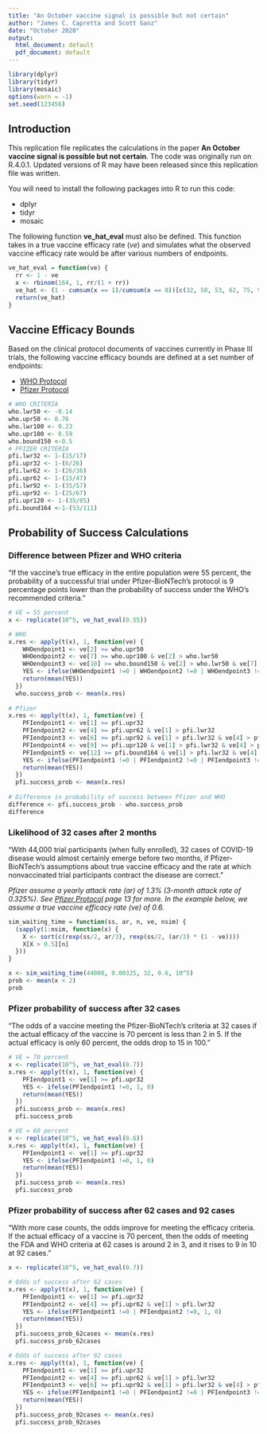 ---
title: "An October vaccine signal is possible but not certain"
author: "James C. Capretta and Scott Ganz"
date: "October 2020"
output:
  html_document: default
  pdf_document: default
---

```{r setup, include=FALSE}
library(dplyr)
library(tidyr)
library(mosaic)
options(warn = -1)
set.seed(123456)
```

## Introduction

This replication file replicates the calculations in the paper **An October vaccine signal is possible but not certain**. The code was originally run on R.4.0.1. Updated versions of R may have been released since this replication file was written.

You will need to install the following packages into R to run this code:

* dplyr
* tidyr
* mosaic

The following function **ve_hat_eval** must also be defined. This function takes in a true vaccine efficacy rate (*ve*) and simulates what the observed vaccine efficacy rate would be after various numbers of endpoints.

```{r}
ve_hat_eval = function(ve) {
  rr <- 1 - ve
  x <- rbinom(164, 1, rr/(1 + rr))
  ve_hat <- (1 - cumsum(x == 1)/cumsum(x == 0))[c(32, 50, 53, 62, 75, 92, 100, 106, 120, 150, 151, 164)]
  return(ve_hat)
}
```


## Vaccine Efficacy Bounds

Based on the clinical protocol documents of vaccines currently in Phase III trials, the following vaccine efficacy bounds are defined at a set number of endpoints:

* [WHO Protocol](https://www.who.int/publications/i/item/an-international-randomised-trial-of-candidate-vaccines-against-covid-19)
* [Pfizer Protocol](https://pfe-pfizercom-d8-prod.s3.amazonaws.com/2020-09/C4591001_Clinical_Protocol_0.pdf)

```{r veBounds}
# WHO CRITERIA
who.lwr50 <- -0.14
who.upr50 <- 0.76
who.lwr100 <- 0.23
who.upr100 <- 0.59
who.bound150 <-0.5 
# PFIZER CRITERIA
pfi.lwr32 <- 1-(15/17)
pfi.upr32 <- 1-(6/26)
pfi.lwr62 <- 1-(26/36)
pfi.upr62 <- 1-(15/47)
pfi.lwr92 <- 1-(35/57)
pfi.upr92 <- 1-(25/67)
pfi.upr120 <- 1-(35/85)
pfi.bound164 <-1-(53/111) 
```

## Probability of Success Calculations

### Difference between Pfizer and WHO criteria

"If the vaccine’s true efficacy in the entire population were 55 percent, the probability of a successful trial under Pfizer-BioNTech’s protocol is 9 percentage points lower than the probability of success under the WHO’s recommended criteria."

```{r successProb}
# VE = 55 percent
x <- replicate(10^5, ve_hat_eval(0.55))

# WHO
x.res <- apply(t(x), 1, function(ve) {
    WHOendpoint1 <- ve[2] >= who.upr50 
    WHOendpoint2 <- ve[7] >= who.upr100 & ve[2] > who.lwr50
    WHOendpoint3 <- ve[10] >= who.bound150 & ve[2] > who.lwr50 & ve[7] > who.lwr100
    YES <- ifelse(WHOendpoint1 !=0 | WHOendpoint2 !=0 | WHOendpoint3 !=0, 1, 0)
    return(mean(YES))
  })
  who.success_prob <- mean(x.res)
  
# Pfizer
x.res <- apply(t(x), 1, function(ve) {
    PFIendpoint1 <- ve[1] >= pfi.upr32
    PFIendpoint2 <- ve[4] >= pfi.upr62 & ve[1] > pfi.lwr32
    PFIendpoint3 <- ve[6] >= pfi.upr92 & ve[1] > pfi.lwr32 & ve[4] > pfi.lwr62
    PFIendpoint4 <- ve[9] >= pfi.upr120 & ve[1] > pfi.lwr32 & ve[4] > pfi.lwr62 & ve[6] > pfi.lwr92
    PFIendpoint5 <- ve[12] >= pfi.bound164 & ve[1] > pfi.lwr32 & ve[4] > pfi.lwr62 & ve[6] > pfi.lwr92
    YES <- ifelse(PFIendpoint1 !=0 | PFIendpoint2 !=0 | PFIendpoint3 !=0 | PFIendpoint4 !=0 | PFIendpoint5 !=0, 1, 0)
    return(mean(YES))
  })
  pfi.success_prob <- mean(x.res)
  
# Difference in probability of success between Pfizer and WHO
difference <- pfi.success_prob - who.success_prob
difference
```

### Likelihood of 32 cases after 2 months

"With 44,000 trial participants (when fully enrolled), 32 cases of COVID-19 disease would almost certainly emerge before two months, if Pfizer-BioNTech’s assumptions about true vaccine efficacy and the rate at which nonvaccinated trial participants contract the disease are correct."

*Pfizer assume a yearly attack rate (ar) of 1.3% (3-month attack rate of 0.325%). See [Pfizer Protocol](https://pfe-pfizercom-d8-prod.s3.amazonaws.com/2020-09/C4591001_Clinical_Protocol_0.pdf) page 13 for more. In the example below, we assume a true vaccine efficacy rate (ve) of 0.6.* 

```{r waitingTime}
sim_waiting_time = function(ss, ar, n, ve, nsim) {
  (sapply(1:nsim, function(x) {
    X <- sort(c(rexp(ss/2, ar/3), rexp(ss/2, (ar/3) * (1 - ve))))
    X[X > 0.5][n]
  }))
}

x <- sim_waiting_time(44000, 0.00325, 32, 0.6, 10^5)
prob <- mean(x < 2)
prob
```

### Pfizer probability of success after 32 cases

"The odds of a vaccine meeting the Pfizer-BioNTech’s criteria at 32 cases if the actual efficacy of the vaccine is 70 percent is less than 2 in 5.  If the actual efficacy is only 60 percent, the odds drop to 15 in 100."

```{r successProb2}
# VE = 70 percent
x <- replicate(10^5, ve_hat_eval(0.7))
x.res <- apply(t(x), 1, function(ve) {
    PFIendpoint1 <- ve[1] >= pfi.upr32
    YES <- ifelse(PFIendpoint1 !=0, 1, 0)
    return(mean(YES))
  })
  pfi.success_prob <- mean(x.res)
  pfi.success_prob

# VE = 60 percent  
x <- replicate(10^5, ve_hat_eval(0.6))
x.res <- apply(t(x), 1, function(ve) {
    PFIendpoint1 <- ve[1] >= pfi.upr32
    YES <- ifelse(PFIendpoint1 !=0, 1, 0)
    return(mean(YES))
  })
  pfi.success_prob <- mean(x.res)
  pfi.success_prob
```

### Pfizer probability of success after 62 cases and 92 cases

"With more case counts, the odds improve for meeting the efficacy criteria. If the actual efficacy of a vaccine is 70 percent, then the odds of meeting the FDA and WHO criteria at 62 cases is around 2 in 3, and it rises to 9 in 10 at 92 cases."

```{r successProb3}
x <- replicate(10^5, ve_hat_eval(0.7))

# Odds of success after 62 cases
x.res <- apply(t(x), 1, function(ve) {
    PFIendpoint1 <- ve[1] >= pfi.upr32
    PFIendpoint2 <- ve[4] >= pfi.upr62 & ve[1] > pfi.lwr32
    YES <- ifelse(PFIendpoint1 !=0 | PFIendpoint2 !=0, 1, 0)
    return(mean(YES))
  })
  pfi.success_prob_62cases <- mean(x.res)
  pfi.success_prob_62cases

# Odds of success after 92 cases
x.res <- apply(t(x), 1, function(ve) {
    PFIendpoint1 <- ve[1] >= pfi.upr32
    PFIendpoint2 <- ve[4] >= pfi.upr62 & ve[1] > pfi.lwr32
    PFIendpoint3 <- ve[6] >= pfi.upr92 & ve[1] > pfi.lwr32 & ve[4] > pfi.lwr62
    YES <- ifelse(PFIendpoint1 !=0 | PFIendpoint2 !=0 | PFIendpoint3 !=0, 1, 0)
    return(mean(YES))
  })
  pfi.success_prob_92cases <- mean(x.res)
  pfi.success_prob_92cases
```

